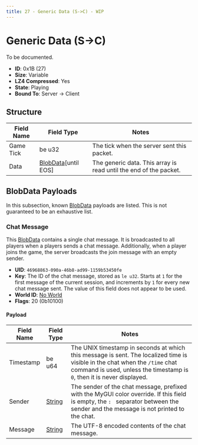 ```yaml
---
title: 27 - Generic Data (S->C) - WIP
---
```



# Generic Data (S->C)

To be documented.

- **ID**: 0x1B (27)
- **Size**: Variable
- **LZ4 Compressed**: Yes
- **State**: Playing
- **Bound To**: Server -> Client

## Structure

<BlobDataPacketsNotice />

| Field Name | Field Type | Notes |
|------------|------------|-------|
| Game Tick  | be u32     | The tick when the server sent this packet. |
| Data       | [BlobData](../common-structures/blobdata.mdx)[until EOS] | The generic data. This array is read until the end of the packet. |

## BlobData Payloads

In this subsection, known [BlobData](../common-structures/blobdata.mdx) payloads are listed. This is not guaranteed to be an exhaustive list.

### Chat Message

This [BlobData](../common-structures/blobdata.mdx) contains a single chat message. It is broadcasted to all players when a players sends a chat message. Additionally, when a player joins the game, the server broadcasts the join message with an empty sender.

- **UID**: `46968863-090a-46b8-ad99-1159b53450fe`
- **Key**: The ID of the chat message, stored as `le u32`. Starts at `1` for the first message of the current session, and increments by `1` for every new chat message sent. The value of this field does not appear to be used.
- **World ID**: [No World](../common-structures/blobdata.mdx#special-world-ids)
- **Flags**: 20 (0b10100)

#### Payload

| Field Name | Field Type | Notes |
|------------|------------|-------|
| Timestamp  | be u64     | The UNIX timestamp in seconds at which this message is sent. The localized time is visible in the chat when the `/time` chat command is used, unless the timestamp is `0`, then it is never displayed. |
| Sender     | [String](../common-structures/string.mdx) | The sender of the chat message, prefixed with the MyGUI color override. If this field is empty, the `: ` separator between the sender and the message is not printed to the chat. |
| Message    | [String](../common-structures/string.mdx) | The UTF-8 encoded contents of the chat message. |
